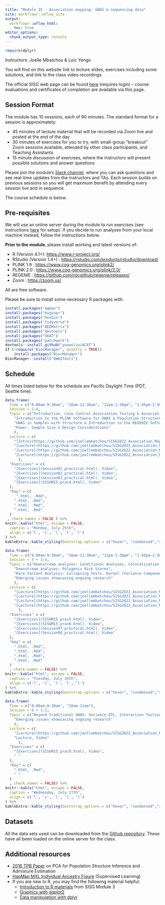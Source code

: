 ```yaml
---
title: "Module 15 - Association mapping: GWAS & sequencing data"
site: workflowr::wflow_site
output:
  workflowr::wflow_html:
    toc: true
editor_options:
  chunk_output_type: console
---
```


```r
require(dplyr)
```

Instructors: Joelle Mbatchou & Loic Yengo

You will find on this website link to lecture slides, exercises including some solutions, and link to the class video recordings.

The official SISG web page can be found [here](https://si.biostat.washington.edu/courses/SM2215) (requires login) – course evaluations and certificates of completion are available via this page.


## Session Format
The module has 10 sessions, each of 90 minutes. The standard format for a session is approximately:

* 45 minutes of lecture material that will be recorded via Zoom live and posted at the end of the day
* 30 minutes of exercises for you to try, with small-group "breakout" Zoom sessions available, attended by other class participants, and Teaching Assistants
* 15 minute discussion of exercises, where the instructors will present possible solutions and answer questions

Please join the module's [Slack channel](https://uwbiostatisticssisg.slack.com), where you can ask questions and see real-time updates from the instructors and TAs.
Each session builds on previous sessions so you will get maximum benefit by attending every session live and in sequence.

The course schedule is below.


## Pre-requisites

We will use an online server during the module to run exercises (see instructions [here](using_server.html) for setup). 
If you decide to run analyses from your local machine instead, follow the instructions below.

**Prior to the module**, please install working and latest versions of:

* R (Version 4.1+): 
  <a href="https://www.r-project.org/" target="_blank">https://www.r-project.org/</a>
* RStudio (Version 1.4+) : 
  <a href="https://rstudio.com/products/rstudio/download/" target="_blank">https://rstudio.com/products/rstudio/download/</a>
* PLINK 1.9 : 
  <a href="https://www.cog-genomics.org/plink2/" target="_blank">https://www.cog-genomics.org/plink2/</a>
* PLINK 2.0 : 
  <a href="https://www.cog-genomics.org/plink/2.0/" target="_blank">https://www.cog-genomics.org/plink/2.0/</a>
* REGENIE : 
  <a href="https://github.com/rgcgithub/regenie/releases/" target="_blank">https://github.com/rgcgithub/regenie/releases/</a>
* Zoom : 
  <a href="https://zoom.us/" target="_blank">https://zoom.us/</a>

All are free software. 

Please be sure to install some necessary R packages with:
```r
install.packages("qqman")
install.packages("bigsnpr")
install.packages("hexbin")
install.packages("tidyverse")
install.packages("BEDMatrix")
install.packages("devtools")
install.packages("SKAT")
install.packages("patchwork")
devtools::install_github("yaowuliu/ACAT")
if (!require("BiocManager", quietly = TRUE))
    install.packages("BiocManager")
BiocManager::install("GWASTools")
```

## Schedule

All times listed below for the schedule are Pacific Daylight Time (PDT, Seattle time).

```r
data.frame(
  Time = c("8:00am-9:30am", "10am-11:30am", "12pm-1:30pm", "1:45pm-2:30pm"),
  Session = 1:4,
  Topic = c("Introduction, Case Control Association Testing & Association Testing with Quantitative Traits",
    "Introduction to the PLINK Software for GWAS & Population Structure Inference",
    "GWAS in Samples with Structure & Introduction to the REGENIE Software",
    "Power, Sample Size & Design Considerations"
    ),
  Lecture = c(
    "[Intro](https://github.com/joellembatchou/SISG2022_Association_Mapping/blob/master/lectures/SISG2022session00.pdf), [Lecture](https://github.com/joellembatchou/SISG2022_Association_Mapping/blob/master/lectures/SISG2022session01.pdf), Video",
    "[Lecture](https://github.com/joellembatchou/SISG2022_Association_Mapping/blob/master/lectures/SISG2022session02.pdf), Video",
    "[Lecture](https://github.com/joellembatchou/SISG2022_Association_Mapping/blob/master/lectures/SISG2022session03.pdf), Video",
    "[Lecture](https://github.com/joellembatchou/SISG2022_Association_Mapping/blob/master/lectures/L4_Power-Design_M15.pdf), Video"
      ),
  "Exercises" = c(
    "[Exercises](Session01_practical.html), Video",
    "[Exercises](Session02_practical.html), Video",
    "[Exercises](Session03_practical.html), Video",
    "[Exercises](SISGM15_prac4.html), Video"
  ),
  "Key" = c(
     ".html, .Rmd",
    ".html, .Rmd",
    ".html, .Rmd",
    ".html, .Rmd"
  )
 , check.names = FALSE ) %>%
knitr::kable("html", escape = FALSE, 
  caption = "Monday, July 25th", 
  align = c('l', 'c', 'l', 'l', 'l')
) %>%
kableExtra::kable_styling(bootstrap_options = c("hover", "condensed","striped"))
```

```r
data.frame(
  Time = c("8:00am-9:30am", "10am-11:30am", "12pm-1:30pm", "1:45pm-2:30pm"),
  Session = 4 + 1:4,
  Topic = c("Downstream analyses: Conditional Analyses, Colocalization, Fine-mapping, Gene-based & Pathways Analysis",
    "Downstream analyses: Polygenic Risk Scores",
    "Rare Variant Analysis: Collapsing Tests, Kernel (Variance Component) Tests and Omnibus Tests",
    "Emerging issues showcasing ongoing research"
    ),
  Lecture = c(
    "[Lecture](https://github.com/joellembatchou/SISG2022_Association_Mapping/blob/master/lectures/L5_Downstream-Analyses_M15.pdf), Video",
    "[Lecture](https://github.com/joellembatchou/SISG2022_Association_Mapping/blob/master/lectures/L6_Polygenic_Scores_Lectures_M15.pdf), Video",
    "[Lecture](https://github.com/joellembatchou/SISG2022_Association_Mapping/blob/master/lectures/SISG2022session07.pdf), Video",
    "[Lecture](https://github.com/joellembatchou/SISG2022_Association_Mapping/blob/master/lectures/SISG2022session08.pdf), Video"
      ),
  "Exercises" = c(
    "[Exercises](SISGM15_prac5.html), Video",
    "[Exercises](SISGM15_prac6.html), Video",
    "[Exercises](Session07_practical.html), Video",
    "[Exercises](Session08_practical.html), Video"
  ),
  "Key" = c(
    ".html, .Rmd",
    ".html, .Rmd",
    ".html, .Rmd",
    ".html, .Rmd"
  )
  , check.names = FALSE) %>%
knitr::kable("html", escape = FALSE, 
  caption = "Tuesday, July 26th", 
  align = c('l', 'c', 'l', 'l', 'l')
) %>%
kableExtra::kable_styling(bootstrap_options = c("hover", "condensed","striped"))
```

```r
data.frame(
  Time = c("8:00am-9:30am", "10am-11am"),
  Session = 8 + 1:2,
  Topic = c("Beyond traditional GWAS: Variance QTL, Interaction Testing, GWAX, Time-to-event, Multi-trait analysis",
    "Emerging issues showcasing ongoing research"
    ),
  Lecture = c(
    "[Lecture](https://github.com/joellembatchou/SISG2022_Association_Mapping/blob/master/lectures/L9_Beyond_Standard_GWAS_M15.pdf), Video",
    "Lecture, Video" 
      ),
  "Exercises" = c(
    "[Exercises](SISGM15_prac9.html), Video",
    " "
  ),
  "Key" = c(
    ".html, .Rmd",
    " "
  )
  , check.names = FALSE) %>%
knitr::kable("html", escape = FALSE, 
  caption = "Wednesday, July 27th", 
  align = c('l', 'c', 'l', 'l', 'l')
) %>%
kableExtra::kable_styling(bootstrap_options = c("hover", "condensed","striped"))
```

## Datasets

All the data sets used can be downloaded from the [Github repository](https://github.com/joellembatchou/SISG2022_Association_Mapping/tree/master/data).
These have all been loaded on the online server for the class.

## Additional resources

* [2016 TPB Paper](https://faculty.washington.edu/tathornt/sisg/Zheng_Weir_Eigenanalysis_TPB_2016.pdf) on PCA for Population Structure Inference and Admixture Estimation
* [HapMap MXL Individual Ancestry Figure](https://faculty.washington.edu/tathornt/sisg/HapMapMXL_Ancestry_Supervised.pdf) (Supervised Learning)
* If you are new to R, you may find the following material helpful:
  * [Introduction to R materials](https://faculty.washington.edu/kenrice/rintro/) from SISG Module 3
  * [Graphics with ggplot2](https://ggplot2.tidyverse.org/)
  * [Data manipulation with dplyr](http://dplyr.tidyverse.org/)
